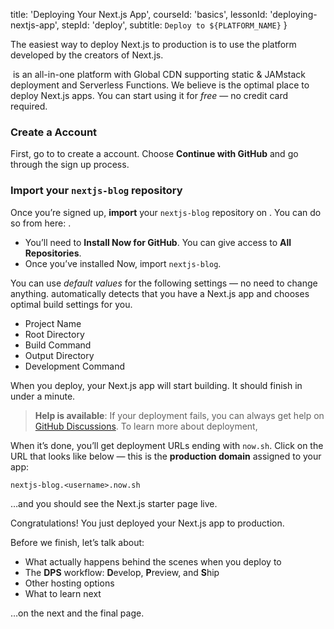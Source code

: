 
  title: 'Deploying Your Next.js App',
  courseId: 'basics',
  lessonId: 'deploying-nextjs-app',
  stepId: 'deploy',
  subtitle: `Deploy to ${PLATFORM_NAME}`
}

The easiest way to deploy Next.js to production is to use the **<PlatformLink />** platform developed by the creators of Next.js.

&#8203;<PlataformText /> is an all-in-one platform with Global CDN supporting static & JAMstack deployment and Serverless Functions. We believe <PlataformText /> is the optimal place to deploy Next.js apps. You can start using it for _free_ — no credit card required.

### Create a <PlataformText /> Account

First, go to <PlatformLink href="/signup" /> to create a <PlataformText /> account. Choose **Continue with GitHub** and go through the sign up process.

### Import your `nextjs-blog` repository

Once you’re signed up, **import** your `nextjs-blog` repository on <PlataformText />. You can do so from here: <PlatformLink href="/import/git" />.

- You’ll need to **Install Now for GitHub**. You can give access to **All Repositories**.
- Once you’ve installed Now, import `nextjs-blog`.

You can use _default values_ for the following settings — no need to change anything. <PlataformText /> automatically detects that you have a Next.js app and chooses optimal build settings for you.

- Project Name
- Root Directory
- Build Command
- Output Directory
- Development Command

When you deploy, your Next.js app will start building. It should finish in under a minute.

> **Help is available**: If your deployment fails, you can always get help on [GitHub Discussions](https://github.com/zeit/next.js/discussions). To learn more about deployment,

When it’s done, you’ll get deployment URLs ending with `now.sh`. Click on the URL that looks like below — this is the **production domain** assigned to your app:

`nextjs-blog.<username>.now.sh`

…and you should see the Next.js starter page live.

Congratulations! You just deployed your Next.js app to production.

Before we finish, let’s talk about:

- What actually happens behind the scenes when you deploy to <PlataformText />
- The **DPS** workflow: **D**evelop, **P**review, and **S**hip
- Other hosting options
- What to learn next

…on the next and the final page.

